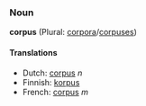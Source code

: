 ===Noun===
'''corpus''' (Plural: [[corpora]]/[[corpuses]])


====Translations====
*Dutch: [[corpus]] ''n''
*Finnish: [[korpus]]
*French: [[corpus]] ''m''